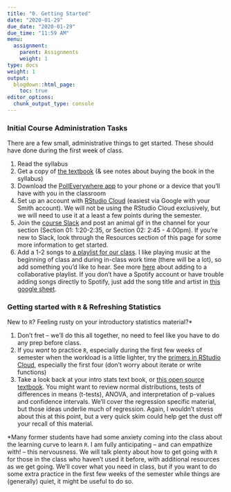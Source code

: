 ```yaml
---
title: "0. Getting Started"
date: "2020-01-29"
due_date: "2020-01-29"
due_time: "11:59 AM"
menu:
  assignment:
    parent: Assignments
    weight: 1
type: docs
weight: 1
output:
  blogdown::html_page:
    toc: true
editor_options: 
  chunk_output_type: console
---
```


### Initial Course Administration Tasks
There are a few small, administrative things to get started. These should have done during the first week of class.

1. Read the syllabus
1. Get a copy of [the textbook](https://www.amazon.com/STAT2-Modeling-Regression-Ann-Cannon-ebook-dp-B07K6Y99J3/dp/B07K6Y99J3/ref=mt_kindle?_encoding=UTF8&me=&qid=1579815019) (& see notes about buying the book in the syllabus)
1. Download the [PollEverywhere app](https://www.polleverywhere.com/mobile) to your phone or a device that you'll have with you in the classroom
1. Set up an account with [RStudio Cloud](https://rstudio.cloud/) (easiest via Google with your Smith account). We will not be using the RStudio Cloud exclusively, but we will need to use it at a least a few points during the semester.
1. Join the [course Slack](https://join.slack.com/t/sds291-spring2020/shared_invite/enQtOTI0MzIwMjMwOTE3LTk1MjFmZTA4YjNjZmYxYTU4MTNiYjU3MWFhYTQ4MzNjNDkxYjZjMTE2YjE0N2Q4MmFmZmI2NTE3NTI2MzY2Mjc) and post an animal gif in the channel for your section (Section 01: 1:20-2:35, or Section 02: 2:45 - 4:00pm). If you're new to Slack, look through the Resources section of this page for some more information to get started. 
1. Add a 1-2 songs to [a playlist for our class](https://open.spotify.com/playlist/70l14LCdw5XOAyk1RHeuAO?si=Enp-jrtiSeKWhU4XYueiqg). I like playing music at the beginning of class and during in-class work time (there will be a lot), so add something you'd like to hear. See more [here](https://support.spotify.com/us/article/create-playlists-with-your-friends/) about adding to a collaborative playlist. If you don't have a Spotify account or have trouble adding songs directly to Spotify, just add the song title and artist in [this google sheet](https://docs.google.com/spreadsheets/d/1L_hHXNMI09c-XU1cTnEb5iivll3PYzBmfmdurVnYEww/edit?usp=sharing).

### Getting started with `R` & Refreshing Statistics

New to `R`? Feeling rusty on your introductory statistics material?*

1. Don't fret -- we'll do this all together, no need to feel like you have to do any prep before class.
1. If you _want_ to practice `R`, especially during the first few weeks of semester when the workload is a little lighter, try the [primers in RStudio Cloud](https://rstudio.cloud/learn/primers), especially the first four (don't worry about iterate or write functions)
1. Take a look back at your intro stats text book, or [this open source textbook](https://drive.google.com/file/d/0B-DHaDEbiOGkRHNndUlBaHVmaGM/edit). You might want to review normal distributions, tests of differences in means (t-tests), ANOVA, and interpretation of p-values and confidence intervals. We'll cover the regression specific material, but those ideas underlie much of regression. Again, I wouldn't stress about this at this point, but a very quick skim could help get the dust off your recall of this material.

*Many former students have had some anxiety coming into the class about the learning curve to learn `R`. I am fully anticipating -- and can empathize with! -- this nervousness. We will talk plenty about how to get going with `R` for those in the class who haven't used it before, with additional resources as we get going. We'll cover what you need in class, but if you want to do some extra practice in the first few weeks of the semester while things are (generally) quiet, it might be useful to do so.

